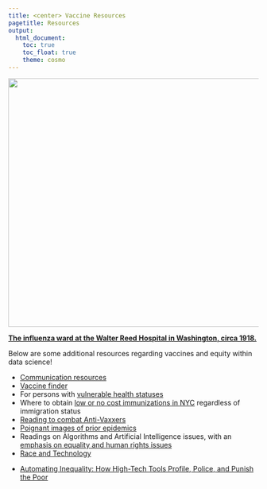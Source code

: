 ```yaml
---
title: <center> Vaccine Resources
pagetitle: Resources
output: 
  html_document:
    toc: true
    toc_float: true
    theme: cosmo
---
```


<img src="images/flu1.jpg" style="width:800px;height:500px" class="center">

[**The influenza ward at the Walter Reed Hospital in Washington, circa 1918.**](https://www.nytimes.com/2020/03/20/world/europe/coronavirus-aids-spanish-flu-ebola-epidemics.html)

Below are some additional resources regarding vaccines and equity within data science!

<ul><li> [Communication resources](https://www.cdc.gov/flu/resource-center/index.htm)
<li> [Vaccine finder](https://vaccinefinder.org/find-vaccine)
<li> For persons with [vulnerable health statuses](https://www.cdc.gov/flu/highrisk/index.htm)
<li> Where to obtain [low or no cost immunizations in NYC](	https://www1.nyc.gov/site/doh/services/immunization-clinics.page) regardless of immigration status
<li> [Reading to combat Anti-Vaxxers](https://www.theatlantic.com/health/archive/2020/10/how-change-mind-anti-vaxxer/616722/)
<li> [Poignant images of prior epidemics](https://www.nytimes.com/2020/03/20/world/europe/coronavirus-aids-spanish-flu-ebola-epidemics.html)
<li> Readings on Algorithms and Artificial Intelligence issues, with an [emphasis on equality and human rights issues](https://www.equalityhumanrights.com/en/our-research/algorithms-and-artificial-intelligence-reading-list)
<li> [Race and Technology](https://venturebeat.com/2020/06/02/some-essential-reading-and-research-on-race-and-technology/)
<li> [Automating Inequality: How High-Tech Tools Profile, Police, and Punish the Poor](https://www.amazon.com/gp/product/1250215781/ref=as_li_tl?ie=UTF8&tag=cyeo09-20&camp=1789&creative=9325&linkCode=as2&creativeASIN=1250215781&linkId=fecfb802ac39aa9872bd7a145b89c4dc)

